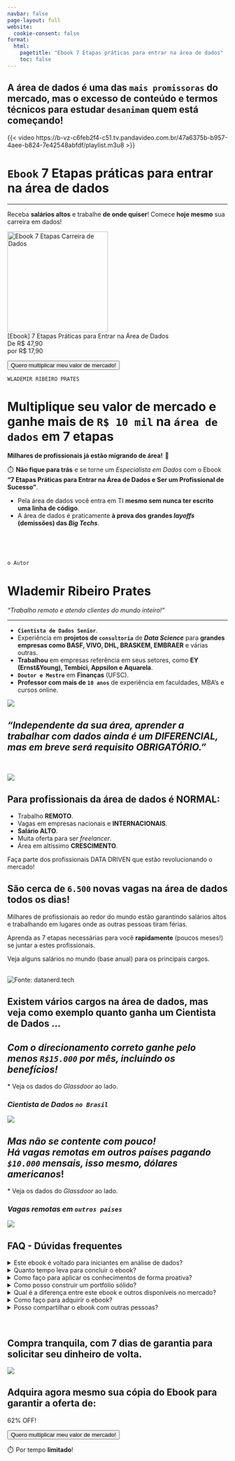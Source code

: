 ```yaml
---
navbar: false
page-layout: full
website:
  cookie-consent: false
format:
  html:
    pagetitle: "Ebook 7 Etapas práticas para entrar na área de dados"
    toc: false
---
```


<a href="#top"></a>

::: {.column-body-outset}

<div class="center">
## A **área de dados** é uma das **`mais promissoras`** do mercado, mas o **excesso de conteúdo e termos técnicos** para estudar **`desanimam` quem está começando**!

{{< video https://b-vz-c6feb2f4-c51.tv.pandavideo.com.br/47a6375b-b957-4aee-b824-7e42548abfdf/playlist.m3u8 >}}
</div>

# **`Ebook`** **7** Etapas práticas para entrar na **área de dados**

<hr/>

<!-- > Neste Ebook mostro as 7 etapas para você entrar ou se aperfeiçoar na área e ter uma direção de como seguir se desenvolvendo. -->

<!-- Me chamo Wlademir Prates, e sou um **Cientista de Dados experiente** e também professor de cursos de especialização com disciplinas de *Machine Learning* e *Processamento de Linguagem Natural*. -->

<!-- Minha formação é em Administração, e tenho doutorado em Finanças. -->

<!-- Não venho da área de TI e passei por todas as dificuldades que existem para entrar e me desenvolver na área de dados. -->

<!-- Mas acredite, vale a pena. -->

<!-- Na área de dados geralmente você pode trabalhar de qualquer lugar (trabalho remoto) e o salário é muito bom comparado com outras áreas. -->

<!-- Neste Ebook compilei 7 etapas que irão ser seu Guia para uma carreira bem sucedida. -->

<!-- Falo, entre outras coisas, sobre: -->

<!-- - Os principais cargos e suas atribuições dentro da área de dados; -->
<!-- - Habilidades necessárias, tanto *soft* (de comportamento), quanto *hard* (técnicas) -->
<!-- - Como buscar formação e educação da melhor forma; -->
<!-- - Dicas gerais para você construir seu portfolio e impressionar recrutadores; -->
<!-- - Como buscar por oportunidades de trabalho na área de forma assertiva. -->
:::


::: {.column-screen}
::: {.column-page}
::: {.grid}

::: {.g-col-12 .g-col-md-5 .g-start-md-2}
```{=html}
<div id="ebook_carreira_box">
  <div id="ebook_carreira_box_scroll">
    
    <p>Receba <b>salários altos</b> e trabalhe <b>de onde quiser</b>! Comece <b>hoje mesmo</b> sua carreira em dados!</p>

    <div class="center"> 
      <img width="230" src="mockup_ebook_carreira_dados.png" alt="Ebook 7 Etapas Carreira de Dados">
    </div>

    <div class="center">
      [Ebook] 7 Etapas Práticas para Entrar na Área de Dados<br>
      De <span class="strike">R$ 47,90</span><br/>
      <span class="novo_preco">por R$ 17,90</span>
    </div>

    <div class="center">
      <p>
        <a href="https://secure.doppus.com/pay/PB3J0JMB3J0JGZOHJHZ" class="back-to-top">
          <button class="cta-button">Quero multiplicar meu valor de mercado!</button>
        </a>
      </p>
    </div>
  </div>
</div>
```
:::

::: {.g-col-12 .g-col-md-5}
`WLADEMIR RIBEIRO PRATES`

# **Multiplique seu valor de mercado** e ganhe mais de **`R$ 10 mil`** na **`área de dados`** em **7 etapas**

**Milhares de profissionais já estão migrando de área!**  🏃

⏱️  **Não fique para trás** e se torne um *Especialista em Dados* com o Ebook **"7 Etapas Práticas para Entrar na Área de Dados e Ser um Profissional de Sucesso"**.

<div class="text-box">
- Pela área de dados você entra em TI **mesmo sem nunca ter escrito uma linha de código**.
- A área de dados é praticamente **à prova dos grandes *layoffs* (demissões) das *Big Techs***.<br>
</div>
<!-- <p>Coloque sua carreira em **outro patamar** trabalhando de onde quiser!</p> -->
:::
:::
:::
<br>
:::

::: {.column-screen .lp_full_screen_dark_blue_gradient}

<br>

::: {.column-screen}
::: {.grid}
::: {.g-col-12 .g-col-md-5 .g-start-md-2}

`o Autor`

# **Wlademir Ribeiro Prates**

<em>"Trabalho remoto e atendo clientes do mundo inteiro!"</em>

<hr></hr>

- **`Cientista de Dados Senior`**.
- Experiência em **projetos de `consultoria`** de ***Data Science*** para **grandes empresas como BASF, VIVO, DHL, BRASKEM, EMBRAER** e várias outras.
- **Trabalhou** em empresas referência em seus setores, como **EY (Ernst&Young), Tembici, Appsilon e Aquarela**.
- **`Doutor e Mestre`** em **Finanças** (UFSC).
- **Professor com mais de `10 anos`** de experiência em faculdades, MBA's e cursos online.
:::

::: {.g-col-12 .g-col-md-5}
![](foto_wlad_pb.png){fig-alt="Wlademir Ribeiro Prates"}
:::
:::
:::
:::

::: {.column-screen .lp_full_screen_light}
::: {.column-body-outset .center}
# *"Independente da sua área, aprender a trabalhar com dados ainda é um DIFERENCIAL, mas em breve será requisito OBRIGATÓRIO."*
<br>
:::
:::

::: {.column-screen .lp_full_screen_light}
::: {.column-page}
::: {.grid}
::: {.g-col-12 .g-col-md-5 .g-start-md-2}
![](money_freedom.png){fig-alt="Trabalhe de qualquer lugar!"}
:::
::: {.g-col-12 .g-col-md-5}
## Para profissionais da área de dados é **NORMAL**:

- Trabalho **REMOTO**.
- Vagas em empresas nacionais e **INTERNACIONAIS**.
- **Salário ALTO**.
- Muita oferta para ser *freelancer*.
- Área em altíssimo **CRESCIMENTO**.

Faça parte dos profissionais DATA DRIVEN que estão revolucionando o mercado!
:::
:::
:::
:::

::: {.column-screen .lp_full_screen_mid}
::: {.column-page}
::: {.grid}
::: {.g-col-12 .g-col-md-5 .g-start-md-2}
## São cerca de **`6.500` novas vagas** na área de dados **todos os dias**!

Milhares de profissionais ao redor do mundo estão garantindo salários altos e trabalhando em lugares onde as outras pessoas tiram férias.

Aprenda as 7 etapas necessárias para você **rapidamente** (poucos meses!) se juntar a estes profissionais.

Veja alguns salários no mundo (base anual) para os principais cargos.
:::
::: {.g-col-12 .g-col-md-5}
<br>
![Fonte: datanerd.tech](salarios_cargos_dados.png){fig-alt="Vagas e salários anuais na área de dados no mundo"}
:::
:::
:::
:::

::: {.column-page}
# Existem vários cargos na área de dados, mas veja como exemplo quanto ganha um **Cientista de Dados** ...
::: {.grid}
::: {.g-col-12 .g-col-md-5 .g-start-md-2}

## *Com o <b>direcionamento correto</b> ganhe pelo menos <b>`R$15.000`</b> por mês, incluindo os benefícios!*

\* Veja os dados do *Glassdoor* ao lado.

:::
::: {.g-col-12 .g-col-md-5}
### *Cientista de Dados `no Brasil`*

![](glassdoor_data_scientist_br.jpg){fig-alt="Salário do Cientista de Dados"}
:::
:::

::: {.grid}
::: {.g-col-12 .g-col-md-5 .g-start-md-2}
## *Mas não se contente com pouco! <br>Há <b>vagas remotas</b> em outros países pagando <b>`$10.000`</b> mensais, isso mesmo, <b>dólares americanos</b>*!

\* Veja os dados do *Glassdoor* ao lado.
:::
::: {.g-col-12 .g-col-md-5}
### *Vagas remotas em `outros países`*
![](glassdoor_data_scientist_usa.jpg){fig-alt="Salário do Cientista de Dados nos Estados Unidos"}
:::
:::
:::

::: {.column-screen .lp_full_screen_mid}
::: {.column-body}
## **FAQ - Dúvidas frequentes**
```{=html}
<div class="faq-container">
  <details class="faq-question">
    <summary class="faq-question_title">Este ebook é voltado para iniciantes em análise de dados?</summary>
    <p class="faq-question_answer">Sim, este ebook é uma introdução à área de dados e é adequado para iniciantes que desejam ingressar nesse mercado.</p>
  </details>
  <details class="faq-question">
    <summary class="faq-question_title">Quanto tempo leva para concluir o ebook?</summary>
    <p class="faq-question_answer">O tempo estimado de conclusão do ebook é de acordo com o seu ritmo de estudo, você pode fazer em um dia ou em algumas semanas.</p>
  </details>
  <details class="faq-question">
    <summary class="faq-question_title">Como faço para aplicar os conhecimentos de forma proativa?</summary>
    <p class="faq-question_answer">O ebook apresenta dicas e estratégias para você aplicar os conhecimentos adquiridos de forma proativa, garantindo assim um destaque no mercado de trabalho.</p>
  </details>
  <details class="faq-question">
    <summary class="faq-question_title">Como posso construir um portfólio sólido?</summary>
    <p class="faq-question_answer">O ebook apresenta as melhores práticas para você construir um portfólio sólido e impressionar os recrutadores na área de dados.</p>
  </details>
  <details class="faq-question">
    <summary class="faq-question_title">Qual é a diferença entre este ebook e outros disponíveis no mercado?</summary>
    <p class="faq-question_answer">Este ebook se concentra nas etapas práticas e essenciais para ingressar na área de dados, abordando desde a formação e habilidades necessárias até a busca por oportunidades e o avanço na carreira.</p>
  </details>
  <details class="faq-question">
    <summary class="faq-question_title">Como faço para adquirir o ebook?</summary>
    <p class="faq-question_answer">Basta clicar no botão disponível nesta página e seguir as instruções para adquirir o ebook e começar a mudar sua carreira na área de dados.</p>
  </details>
  <details class="faq-question">
    <summary class="faq-question_title">Posso compartilhar o ebook com outras pessoas?</summary>
    <p class="faq-question_answer">Não. O ebook é protegido por direitos autorais e só pode ser utilizado pelo comprador. Qualquer reprodução ou distribuição sem autorização é proibida e sujeita a penalidades legais.</p>
  </details>
</div>
```
<br>
:::
:::

::: {.column-screen .lp_full_screen_light}
::: {.column-page}
::: {.grid}
::: {.g-col-12 .g-col-md-5 .g-start-md-2}
## **Compra tranquila**, com 7 dias de garantia para solicitar seu dinheiro de volta.
:::
::: {.g-col-12 .g-col-md-5}
![](garantia_7_dias_250px.png){fig-alt="Compre com garantia!"}
:::
:::
:::
:::

::: {.column-screen}
::: {.column-body}
<div class="center">
## Adquira **agora mesmo** sua cópia do Ebook para garantir a oferta de:

<span class="novo_preco">62% OFF!</span>

```{=html}
<div class="center">
<a href="#top" class="back-to-top">
<button class="cta-button">Quero multiplicar meu valor de mercado!</button>
</a>
```

<br/>
<p>⏱️  Por tempo **limitado**!</p>

</div>
<br>
:::
:::
